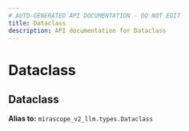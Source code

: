 ```yaml
---
# AUTO-GENERATED API DOCUMENTATION - DO NOT EDIT
title: Dataclass
description: API documentation for Dataclass
---
```


# Dataclass

## <ApiType type="Alias" path="responses/base_response/Dataclass" symbolName="Dataclass" /> Dataclass


**Alias to:** `mirascope_v2_llm.types.Dataclass`
